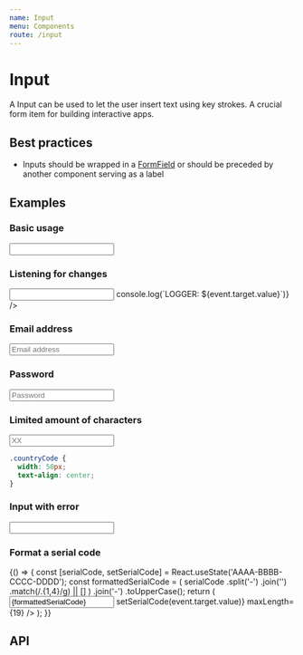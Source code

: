 ```yaml
---
name: Input
menu: Components
route: /input
---
```



# Input

A Input can be used to let the user insert text using key strokes. A crucial form item for building interactive apps.

## Best practices

- Inputs should be wrapped in a [FormField](/form-field) or should be preceded by another component serving as a label

## Examples

### Basic usage

<Playground>
  <Input name="firstname" />
</Playground>

### Listening for changes

<Playground>
  <Input name="logger" onChange={(event) => console.log(`LOGGER: ${event.target.value}`)} />
</Playground>

### Email address

<Playground>
  <Input name="email" placeholder="Email address" type="email" />
</Playground>

### Password

<Playground>
  <Input name="password" placeholder="Password" type="password" />
</Playground>

### Limited amount of characters

<Playground>
  <Input name="countryCode" maxLength={2} className={styles.countryCode} placeholder="XX" />
</Playground>

```css
.countryCode {
  width: 50px;
  text-align: center;
}
```

### Input with error

<Playground>
  <Input name="username" isInvalid />
</Playground>

### Format a serial code

<Playground>
  {() => {
    const [serialCode, setSerialCode] = React.useState('AAAA-BBBB-CCCC-DDDD');
    const formattedSerialCode = (
      serialCode
        .split('-')
        .join('')
        .match(/.{1,4}/g) || []
    )
      .join('-')
      .toUpperCase();
    return (
      <Input
        name="serialCode"
        value={formattedSerialCode}
        onChange={(event) => setSerialCode(event.target.value)}
        maxLength={19}
      />
    );
  }}
</Playground>

## API

<Props of={Input} />
